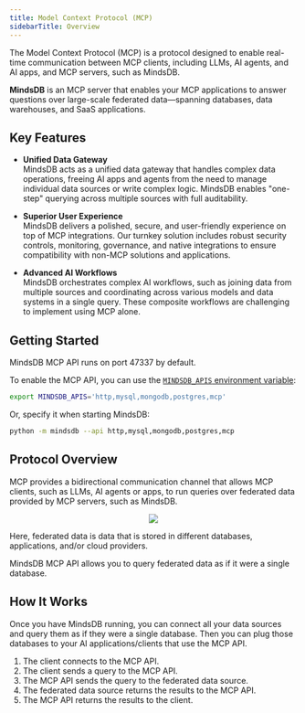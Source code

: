 ```yaml
---
title: Model Context Protocol (MCP)
sidebarTitle: Overview
---
```


The Model Context Protocol (MCP) is a protocol designed to enable real-time communication between MCP clients, including LLMs, AI agents, and AI apps, and MCP servers, such as MindsDB.

**MindsDB** is an MCP server that enables your MCP applications to answer questions over large-scale federated data—spanning databases, data warehouses, and SaaS applications.

## Key Features

- **Unified Data Gateway**  
  MindsDB acts as a unified data gateway that handles complex data operations, freeing AI apps and agents from the need to manage individual data sources or write complex logic. MindsDB enables "one-step" querying across multiple sources with full auditability.

- **Superior User Experience**  
  MindsDB delivers a polished, secure, and user-friendly experience on top of MCP integrations. Our turnkey solution includes robust security controls, monitoring, governance, and native integrations to ensure compatibility with non-MCP solutions and applications.

- **Advanced AI Workflows**  
  MindsDB orchestrates complex AI workflows, such as joining data from multiple sources and coordinating across various models and data systems in a single query. These composite workflows are challenging to implement using MCP alone.

## Getting Started

MindsDB MCP API runs on port 47337 by default.

To enable the MCP API, you can use the [`MINDSDB_APIS` environment variable](/setup/environment-vars#mindsdb-apis):

```bash
export MINDSDB_APIS='http,mysql,mongodb,postgres,mcp'
```

Or, specify it when starting MindsDB:

```bash
python -m mindsdb --api http,mysql,mongodb,postgres,mcp
```

## Protocol Overview

MCP provides a bidirectional communication channel that allows MCP clients, such as LLMs, AI agents or apps, to run queries over federated data provided by MCP servers, such as MindsDB.

<p align="center">
  <img src="/assets/mcp.png" />
</p>

Here, federated data is data that is stored in different databases, applications, and/or cloud providers.

MindsDB MCP API allows you to query federated data as if it were a single database.

## How It Works

Once you have MindsDB running, you can connect all your data sources and query them as if they were a single database. Then you can plug those databases to your AI applications/clients that use the MCP API.

1. The client connects to the MCP API.
2. The client sends a query to the MCP API.
3. The MCP API sends the query to the federated data source.
4. The federated data source returns the results to the MCP API.
5. The MCP API returns the results to the client.
